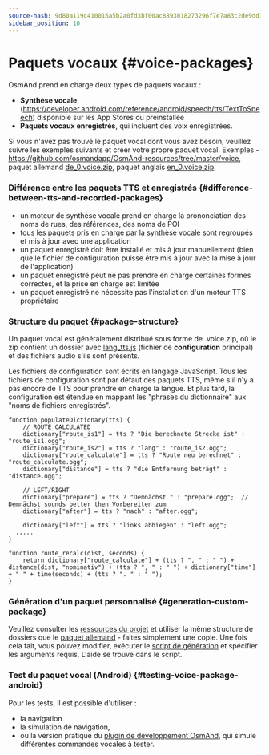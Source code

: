 ```yaml
---
source-hash: 9d80a119c410016a5b2a0fd3bf00ac8893018273296f7e7a83c2de9dd1b90a15
sidebar_position: 10
---
```


# Paquets vocaux {#voice-packages}

<IncompleteArticle/>

OsmAnd prend en charge deux types de paquets vocaux :
- **Synthèse vocale** (https://developer.android.com/reference/android/speech/tts/TextToSpeech) disponible sur les App Stores ou préinstallée
- **Paquets vocaux enregistrés**, qui incluent des voix enregistrées.

Si vous n'avez pas trouvé le paquet vocal dont vous avez besoin, veuillez suivre les exemples suivants et créer votre propre paquet vocal. Exemples - https://github.com/osmandapp/OsmAnd-resources/tree/master/voice, paquet allemand [de_0.voice.zip](https://download.osmand.net/download?standard=yes&file=de_0.voice.zip), paquet anglais [en_0.voice.zip](https://download.osmand.net/download?standard=yes&file=en_0.voice.zip).

### Différence entre les paquets TTS et enregistrés {#difference-between-tts-and-recorded-packages}

- un moteur de synthèse vocale prend en charge la prononciation des noms de rues, des références, des noms de POI
- tous les paquets pris en charge par la synthèse vocale sont regroupés et mis à jour avec une application
- un paquet enregistré doit être installé et mis à jour manuellement (bien que le fichier de configuration puisse être mis à jour avec la mise à jour de l'application)
- un paquet enregistré peut ne pas prendre en charge certaines formes correctes, et la prise en charge est limitée
- un paquet enregistré ne nécessite pas l'installation d'un moteur TTS propriétaire

### Structure du paquet {#package-structure}

Un paquet vocal est généralement distribué sous forme de .voice.zip, où le zip contient un dossier avec [lang_tts.js](https://github.com/osmandapp/OsmAnd-resources/blob/master/voice/de/de_tts.js) (fichier de **configuration** principal) et des fichiers audio s'ils sont présents.

Les fichiers de configuration sont écrits en langage JavaScript. Tous les fichiers de configuration sont par défaut des paquets TTS, même s'il n'y a pas encore de TTS pour prendre en charge la langue. Et plus tard, la configuration est étendue en mappant les "phrases du dictionnaire" aux "noms de fichiers enregistrés".

```
function populateDictionary(tts) {
	// ROUTE CALCULATED
	dictionary["route_is1"] = tts ? "Die berechnete Strecke ist" : "route_is1.ogg";
	dictionary["route_is2"] = tts ? "lang" : "route_is2.ogg";
	dictionary["route_calculate"] = tts ? "Route neu berechnet" : "route_calculate.ogg";
	dictionary["distance"] = tts ? "die Entfernung beträgt" : "distance.ogg";

	// LEFT/RIGHT
	dictionary["prepare"] = tts ? "Demnächst " : "prepare.ogg";  // Demnächst sounds better then Vorbereiten zum
	dictionary["after"] = tts ? "nach" : "after.ogg";
	
	dictionary["left"] = tts ? "links abbiegen" : "left.ogg";
  .....
}

function route_recalc(dist, seconds) {
	return dictionary["route_calculate"] + (tts ? ", " : " ") + distance(dist, "nominativ") + (tts ? ", " : " ") + dictionary["time"] + " " + time(seconds) + (tts ? ". " : " ");
}
```


### Génération d'un paquet personnalisé {#generation-custom-package}

Veuillez consulter les [ressources du projet](https://github.com/osmandapp/OsmAnd-resources/) et utiliser la même structure de dossiers que le [paquet allemand](https://github.com/osmandapp/OsmAnd-resources/tree/master/voice/de) - faites simplement une copie. Une fois cela fait, vous pouvez modifier, exécuter le [script de génération](https://github.com/osmandapp/OsmAnd-resources/blob/master/voice/gen_voice.sh#L4) et spécifier les arguments requis. L'aide se trouve dans le script.

### Test du paquet vocal (Android) {#testing-voice-package-android}

Pour les tests, il est possible d'utiliser :
- la navigation
- la simulation de navigation,
- ou la version pratique du [plugin de développement OsmAnd](/docs/user/navigation/guidance/voice-navigation#testing-of-voice-prompts), qui simule différentes commandes vocales à tester.